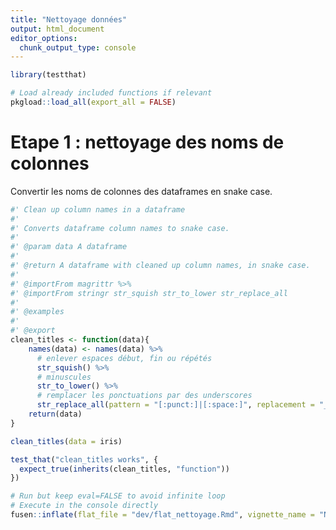 ```yaml
---
title: "Nettoyage données"
output: html_document
editor_options: 
  chunk_output_type: console
---
```


```r
library(testthat)
```

```r
# Load already included functions if relevant
pkgload::load_all(export_all = FALSE)
```

# Etape 1 : nettoyage des noms de colonnes

Convertir les noms de colonnes des dataframes en snake case.

```r
#' Clean up column names in a dataframe
#' 
#' Converts dataframe column names to snake case.
#' 
#' @param data A dataframe
#'
#' @return A dataframe with cleaned up column names, in snake case.
#' 
#' @importFrom magrittr %>%
#' @importFrom stringr str_squish str_to_lower str_replace_all
#' 
#' @examples
#' 
#' @export
clean_titles <- function(data){
    names(data) <- names(data) %>% 
      # enlever espaces début, fin ou répétés
      str_squish() %>% 
      # minuscules
      str_to_lower() %>% 
      # remplacer les ponctuations par des underscores
      str_replace_all(pattern = "[:punct:]|[:space:]", replacement = "_")
    return(data)
}
```
  
```r
clean_titles(data = iris)
```
  
```r
test_that("clean_titles works", {
  expect_true(inherits(clean_titles, "function")) 
})
```
  

```r
# Run but keep eval=FALSE to avoid infinite loop
# Execute in the console directly
fusen::inflate(flat_file = "dev/flat_nettoyage.Rmd", vignette_name = "Nettoyage données")
```
